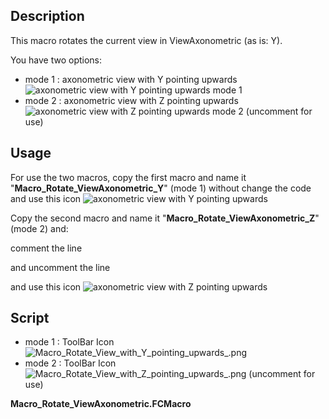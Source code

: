<languages/>

<div lang="en" dir="ltr" class="mw-content-ltr">
{{Macro
|Name=Macro Rotate ViewAxonometric
|Icon=Macro_Rotate_View_with_Y_pointing_upwards_.png
|Description=This macro rotates the current view in View Axonometric.
|Author=Yorik
|Version=01.00
|Date=2010-11-17
|FCVersion=All
|Download= [https://wiki.freecad.org/images/2/2e/Macro_Rotate_View_with_Y_pointing_upwards_.png ToolBar Icon]
|SeeAlso=[[Macro_Rotate_View|Macro_Rotate_View]]
}}
</div>

<div lang="en" dir="ltr" class="mw-content-ltr">
==Description==
</div>

<div lang="en" dir="ltr" class="mw-content-ltr">
This macro rotates the current view in ViewAxonometric (as is: Y).
</div>

<div lang="en" dir="ltr" class="mw-content-ltr">
You have two options:
</div>

<div lang="en" dir="ltr" class="mw-content-ltr">
* mode 1 : axonometric view with Y pointing upwards [[File:Macro_Rotate_View_with_Y_pointing_upwards_.png|axonometric view with Y pointing upwards]] mode 1
* mode 2 : axonometric view with Z pointing upwards [[File:Macro_Rotate_View_with_Z_pointing_upwards_.png|axonometric view with Z pointing upwards]] mode 2  (uncomment for use)
</div>

<div lang="en" dir="ltr" class="mw-content-ltr">
==Usage==
</div>

<div lang="en" dir="ltr" class="mw-content-ltr">
For use the two macros, copy the first macro and name it "'''Macro_Rotate_ViewAxonometric_Y'''" (mode 1) without change the code and use this icon [[File:Macro_Rotate_View_with_Y_pointing_upwards_.png|axonometric view with Y pointing upwards]]
</div>

<div lang="en" dir="ltr" class="mw-content-ltr">
Copy the second macro and name it "'''Macro_Rotate_ViewAxonometric_Z'''" (mode 2) and:
</div>

<div lang="en" dir="ltr" class="mw-content-ltr">
comment the line
</div>

{{ColoredText|'''11''' {{Emphasis|#rot.setValue(coin.SbVec3f(1,0,0),-math.pi/2) # Y pointing upwards (mode 1)}} }}

<div lang="en" dir="ltr" class="mw-content-ltr">
and uncomment the line
</div> 

<div lang="en" dir="ltr" class="mw-content-ltr">
{{ColoredText|'''12''' {{Emphasis|rot.setValue(coin.SbVec3f(0,0,1),math.pi/2) # Z pointing upwards (mode 2 uncomment for use)}} }} and use this icon [[File:Macro_Rotate_View_with_Z_pointing_upwards_.png|axonometric view with Z pointing upwards]]
</div>

<div lang="en" dir="ltr" class="mw-content-ltr">
==Script==
</div>

<div lang="en" dir="ltr" class="mw-content-ltr">
* mode 1 : ToolBar Icon [[File:Macro_Rotate_View_with_Y_pointing_upwards_.png]]
* mode 2 : ToolBar Icon [[File:Macro_Rotate_View_with_Z_pointing_upwards_.png]] (uncomment for use)
</div>

'''Macro_Rotate_ViewAxonometric.FCMacro'''

{{MacroCode|code=
import math
import pivy
from pivy import coin

Gui.activeDocument().activeView().viewAxonometric()
Gui.SendMsgToActiveView("ViewFit")

cam = Gui.ActiveDocument.ActiveView.getCameraNode()
rot = coin.SbRotation()

rot.setValue(coin.SbVec3f(1,0,0),-math.pi/2) # Y pointing upwards (mode 1)
#rot.setValue(coin.SbVec3f(0,0,1),math.pi/2) # Z pointing upwards (mode 2 uncomment for use)
nrot = cam.orientation.getValue() * rot
cam.orientation = nrot
Gui.SendMsgToActiveView("ViewFit")
}}


{{clear}}